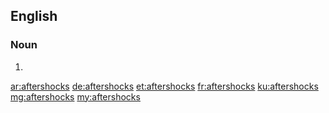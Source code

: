 ==English==

===Noun===
{{head|en|noun plural form}}

# {{plural of|aftershock|lang=en}}

[[ar:aftershocks]]
[[de:aftershocks]]
[[et:aftershocks]]
[[fr:aftershocks]]
[[ku:aftershocks]]
[[mg:aftershocks]]
[[my:aftershocks]]